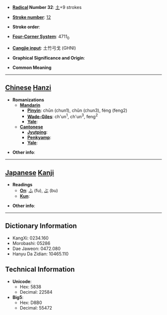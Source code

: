 * '''[[Wiktionary:Chinese radical index| Radical]] Number 32''': [[Wiktionary:Chinese radical index 土|土]]+9 strokes

* '''[[Wiktionary:Chinese total strokes index|Stroke number]]''': [[Wiktionary:Chinese total strokes index 12|12]]

* '''Stroke order''': 

* '''[[Wiktionary:Chinese four corner index|Four-Corner System]]''': 4711<sub>0</sub>

* '''[[Wiktionary:Chinese Cangjie index|Cangjie input]]''': 土竹弓戈 (GHNI)

* '''Graphical Significance and Origin''': 

* '''Common Meaning'''

----

== [[Chinese]] [[Hanzi]] ==

* '''Romanizations'''
** '''[[Mandarin]]'''
*** '''[[Pinyin]]''': chūn (chun1), chǔn (chun3), féng (feng2)
*** '''[[Wade-Giles]]''': ch'un<sup>1</sup>, ch'un<sup>3</sup>, feng<sup>2</sup>
*** '''[[Yale]]''': 
** '''[[Cantonese]]'''
*** '''[[Jyutping]]''':
*** '''[[Penkyamp]]''': 
*** '''[[Yale]]''': 

* '''Other info''': 

----

== [[Japanese]] [[Kanji]] ==

* '''Readings'''
** '''[[On]]''': [[ふ]] (fu), [[ぶ]] (bu)
** '''[[Kun]]''': 

* '''Other info''':  

----

== Dictionary Information ==

* KangXi: 0234.160
* Morobashi: 05286
* Dae Jaweon: 0472.080
* Hanyu Da Zidian: 10465.110

== Technical Information ==

* '''Unicode''':
** Hex: 5838
** Decimal: 22584
* '''Big5''':
** Hex: D8B0
** Decimal: 55472